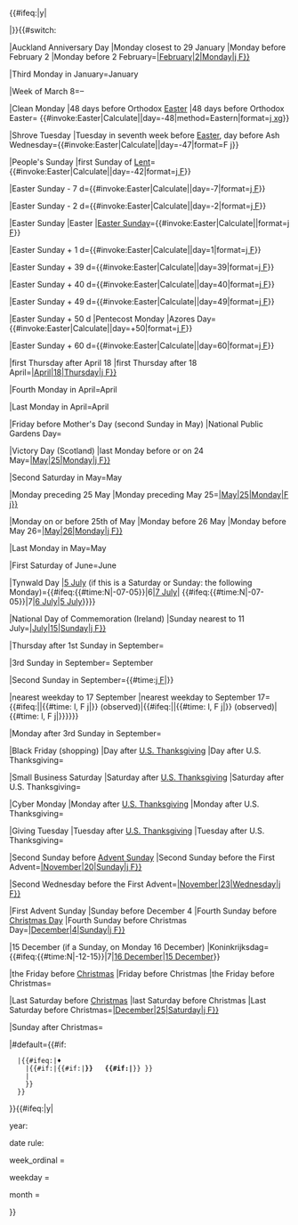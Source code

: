 {{#ifeq:{{{test|}}}|y|<tr><td>|}}{{#switch:{{{date|}}}

<!-- January -->

|Auckland Anniversary Day
|Monday closest to 29 January
|Monday before February 2
|Monday before 2 February=[[{{Weekday before date|{{{year}}}|February|2|Monday|j F}}]] <span style="display:none">&nbsp;(<span class="dtstart">{{Weekday before date|{{{year}}}|February|2|Monday|Y-m-d}}</span>)</span>

|Third Monday in January=January {{Weekday in month|{{{year}}}|1|Monday|Third}}

<!-- March -->

|Week of March 8={{Weekday before date|{{{year}}}|March|9|Monday|F j}}–{{Weekday after date|{{{year}}}|March|7|Sunday|j}} <span style="display:none">&nbsp;(<span class="dtstart">{{Weekday before date|{{{year}}}|March|9|Monday|Y-m-d}}</span> - <span class="dtend">  {{Weekday after date|{{{year}}}|March|7|Sunday|Y-m-d}}</span>)</span>

<!-- Easter related -->

|Clean Monday
|48 days before Orthodox [[Easter]]
|48 days before Orthodox Easter= {{#invoke:Easter|Calculate|{{{year}}}|day=-48|method=Eastern|format=[[j xg]]}} <span style="display:none">&nbsp;(<span class="dtstart">{{#invoke:Easter|Calculate|{{{year}}}|day=-48|method=Eastern|format=Y-m-d}}</span>)</span>

|Shrove Tuesday
|Tuesday in seventh week before [[Easter]], day before Ash Wednesday={{#invoke:Easter|Calculate|{{{year}}}|day=-47|format=F j}}

|People's Sunday
|first Sunday of [[Lent]]= {{#invoke:Easter|Calculate|{{{year}}}|day=-42|format=[[j F]]}}<span style="display:none">&nbsp;(<span class="dtstart">{{#invoke:Easter|Calculate|{{{year}}}|day=-42|format=Y-m-d}}</span>)</span>

|Easter Sunday - 7 d={{#invoke:Easter|Calculate|{{{year}}}|day=-7|format=[[j F]]}}<span style="display:none">&nbsp;(<span class="dtstart">{{#invoke:Easter|Calculate|day=-7|{{{year}}}|format=Y-m-d}}</span>)</span>


|Easter Sunday - 2 d={{#invoke:Easter|Calculate|{{{year}}}|day=-2|format=[[j F]]}}<span style="display:none">&nbsp;(<span class="dtstart">{{#invoke:Easter|Calculate|day=-2|{{{year}}}|format=Y-m-d}}</span>)</span>

|Easter Sunday
|Easter
|[[Easter Sunday]]={{#invoke:Easter|Calculate|{{{year}}}|format=[[j F]]}}<span style="display:none">&nbsp;(<span class="dtstart">{{#invoke:Easter|Calculate|{{{year}}}|format=Y-m-d}}</span>)</span>

|Easter Sunday + 1 d={{#invoke:Easter|Calculate|{{{year}}}|day=1|format=[[j F]]}}<span style="display:none">&nbsp;(<span class="dtstart">{{#invoke:Easter|Calculate|day=1|{{{year}}}|format=Y-m-d}}</span>)</span>

|Easter Sunday + 39 d={{#invoke:Easter|Calculate|{{{year}}}|day=39|format=[[j F]]}}<span style="display:none">&nbsp;(<span class="dtstart">{{#invoke:Easter|Calculate|day=39|{{{year}}}|format=Y-m-d}}</span>)</span>

|Easter Sunday + 40 d={{#invoke:Easter|Calculate|{{{year}}}|day=40|format=[[j F]]}}<span style="display:none">&nbsp;(<span class="dtstart">{{#invoke:Easter|Calculate|day=40|{{{year}}}|format=Y-m-d}}</span>)</span>

|Easter Sunday + 49 d={{#invoke:Easter|Calculate|{{{year}}}|day=49|format=[[j F]]}}<span style="display:none">&nbsp;(<span class="dtstart">{{#invoke:Easter|Calculate|day=49|{{{year}}}|format=Y-m-d}}</span>)</span>

|Easter Sunday + 50 d
|Pentecost Monday
|Azores Day={{#invoke:Easter|Calculate|{{{year}}}|day=+50|format=[[j F]]}}<span style="display:none">&nbsp;(<span class="dtstart">{{#invoke:Easter|Calculate|{{{year}}}|day=+50|format=Y-m-d}}</span>)</span>

|Easter Sunday + 60 d={{#invoke:Easter|Calculate|{{{year}}}|day=60|format=[[j F]]}}<span style="display:none">&nbsp;(<span class="dtstart">{{#invoke:Easter|Calculate|day=60|{{{year}}}|format=Y-m-d}}</span>)</span>


<!-- April -->

|first Thursday after April 18
|first Thursday after 18 April=[[{{Weekday after date|{{{year}}}|April|18|Thursday|j F}}]]

|Fourth Monday in April=April {{Weekday in month|{{{year}}}|4|Monday|Fourth}}

|Last Monday in April=April {{Weekday in month|{{{year}}}|4|Monday|Last}}


<!-- May -->

|Friday before Mother's Day (second Sunday in May)
|National Public Gardens Day={{Weekday after date|{{{year}}}|May|5|Friday|F j}}

|Victory Day (Scotland)
|last Monday before or on 24 May=[[{{Weekday before date|{{{year}}}|May|25|Monday|j F}}]]

|Second Saturday in May=May {{Weekday in month|{{{year}}}|5|Saturday|Second}}

|Monday preceding 25 May
|Monday preceding May 25=[[{{Weekday before date|{{{year}}}|May|25|Monday|F j}}]]

|Monday on or before 25th of May
|Monday before 26 May
|Monday before May 26=[[{{Weekday before date|{{{year}}}|May|26|Monday|j F}}]]

|Last Monday in May=May {{Weekday in month|{{{year}}}|5|Monday|Last}}


<!-- June -->

|First Saturday of June=June {{Weekday in month|{{{year}}}|6|Saturday|First}}


<!-- July -->

|Tynwald Day
|[[5 July]] (if this is a Saturday or Sunday: the following Monday)={{#ifeq:{{#time:N|{{{year}}}-07-05}}|6|[[7 July]]|
{{#ifeq:{{#time:N|{{{year}}}-07-05}}|7|[[6 July]]|[[5 July]]}}}}

|National Day of Commemoration (Ireland)
|Sunday nearest to 11 July=[[{{Weekday before date|{{{year}}}|July|15|Sunday|j F}}]]


<!-- September  -->

|Thursday after 1st Sunday in September={{Weekday after date|{{{year}}}|September|4|Thursday|[[j F]]}}

|3rd Sunday in September={{Weekday in month|{{{year}}}|September|Sunday|3}} September

|Second Sunday in September={{#time:[[j F]]|{{Date on following weekday|{{{year}}}|September|6|Sunday}}}}

|nearest weekday to 17 September
|nearest weekday to September 17={{#ifeq:{{WEEKDAYNUMBER|{{JD|{{{year}}}|9|17}}}}|{{WEEKDAYNUMBER|Saturday}}|{{#time: l, F j|{{JULIANDAY.TIMESTAMP |{{JD|{{{year}}}|9|16}}}}}} (observed)|{{#ifeq:{{WEEKDAYNUMBER|{{JD|{{{year}}}|9|17}}}}|{{WEEKDAYNUMBER|Sunday}}|{{#time: l, F j|{{JULIANDAY.TIMESTAMP |{{JD|{{{year}}}|9|18}}}}}} (observed)|{{#time: l, F j|{{JULIANDAY.TIMESTAMP |{{JD|{{{year}}}|9|17}}}}}}}}}}

|Monday after 3rd Sunday in September={{Weekday after date|{{{year}}}|September|15|Monday|[[j F]]}}

<!-- November -->

|Black Friday (shopping)
|Day after [[Thanksgiving (United States)|U.S. Thanksgiving]]
|Day after U.S. Thanksgiving={{Weekday after date|{{{year}}}|November|22|Friday|F j}} <span style="display:none">&nbsp;(<span class="dtstart">{{Weekday after date|{{{year}}}|November|22|Friday|Y-m-d}}</span>)</span>

|Small Business Saturday
|Saturday after [[Thanksgiving (United States)|U.S. Thanksgiving]]
|Saturday after U.S. Thanksgiving={{Weekday after date|{{{year}}}|November|23|Saturday|F j}} <span style="display:none">&nbsp;(<span class="dtstart">{{Weekday after date|{{{year}}}|November|23|Saturday|Y-m-d}}</span>)</span>

|Cyber Monday
|Monday after [[Thanksgiving (United States)|U.S. Thanksgiving]]
|Monday after U.S. Thanksgiving={{Weekday after date|{{{year}}}|November|25|Monday|F j}} <span style="display:none">&nbsp;(<span class="dtstart">{{Weekday after date|{{{year}}}|November|25|Monday|Y-m-d}}</span>)</span>

|Giving Tuesday
|Tuesday after [[Thanksgiving (United States)|U.S. Thanksgiving]]
|Tuesday after U.S. Thanksgiving={{Weekday after date|{{{year}}}|November|26|Tuesday|F j}} <span style="display:none">&nbsp;(<span class="dtstart">{{Weekday after date|{{{year}}}|November|26|Tuesday|Y-m-d}}</span>)</span>

|Second Sunday before [[Advent Sunday]]
|Second Sunday before the First Advent=[[{{Weekday before date|{{{year}}}|November|20|Sunday|j F}}]] <span style="display:none">&nbsp;(<span class="dtstart">{{Weekday before date|{{{year}}}|November|20|Sunday|Y-m-d}}</span>)</span>

|Second Wednesday before the First Advent=[[{{Weekday before date|{{{year}}}|November|23|Wednesday|j F}}]] <span style="display:none">&nbsp;(<span class="dtstart">{{Weekday before date|{{{year}}}|November|23|Wednesday|Y-m-d}}</span>)</span>

<!-- December -->

|First Advent Sunday
|Sunday before December 4
|Fourth Sunday before [[Christmas|Christmas Day]]
|Fourth Sunday before Christmas Day=[[{{Weekday before date|{{{year}}}|December|4|Sunday|j F}}]]

|15 December (if a Sunday, on Monday 16 December)
|Koninkrijksdag={{#ifeq:{{#time:N|{{{year}}}-12-15}}|7|[[16 December]]|[[15 December]]}}

|the Friday before [[Christmas]]
|Friday before Christmas
|the Friday before Christmas={{Weekday before date|{{{year}}}|December|25|Friday|F j}}

|Last Saturday before [[Christmas]]
|last Saturday before Christmas
|Last Saturday before Christmas=[[{{Weekday before date|{{{year}}}|December|25|Saturday|j F}}]]

|Sunday after Christmas={{Weekday after date|{{{year}}}|December|25|Sunday}} <span style="display:none">&nbsp;(<span class="dtstart">{{Weekday after date|{{{year}}}|December|25|Sunday}}</span>)</span>


|#default={{#if:{{{date_default|}}}
   |{{#ifeq:{{{date_default|}}}|♦
     |{{#if:{{{week_ordinal|}}}|{{#if:{{{bold|}}}|<b>}}{{{month}}} {{weekday in month|{{{week_ordinal}}}|{{{weekday}}}|{{{month}}}|{{{year}}}}}  {{#if:{{{bold|}}}|</b>}} <span style="display:none">&nbsp;(<span class="dtstart">{{#time:Y-m-d|{{weekday in month|{{{week_ordinal}}}|{{{weekday}}}|{{{month}}}|{{{year}}} }}. {{{month}}} {{{year}}} }}</span>)</span>}}
     |{{{date_default}}}
     }}
   }}
}}{{#ifeq:{{{test|}}}|y|<td>year: {{{year|}}}<td>date rule: {{{date|}}}<td>week_ordinal  = {{{week_ordinal|}}}<td>weekday       = {{{weekday|}}}<td>month         = {{{month|}}}</tr>}}<noinclude>
{{documentation|content=
This subtemplate is used by {{tl|infobox holiday}} to generate the date for holidays in future years.  It should not be used directly.
}}</noinclude>